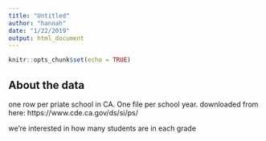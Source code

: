 ```yaml
---
title: "Untitled"
author: "hannah"
date: "1/22/2019"
output: html_document
---
```


```r
knitr::opts_chunk$set(echo = TRUE)
```

## About the data

one row per priate school in CA. One file per school year. downloaded from here: https://www.cde.ca.gov/ds/si/ps/ 

we're interested in how many students are in each grade

